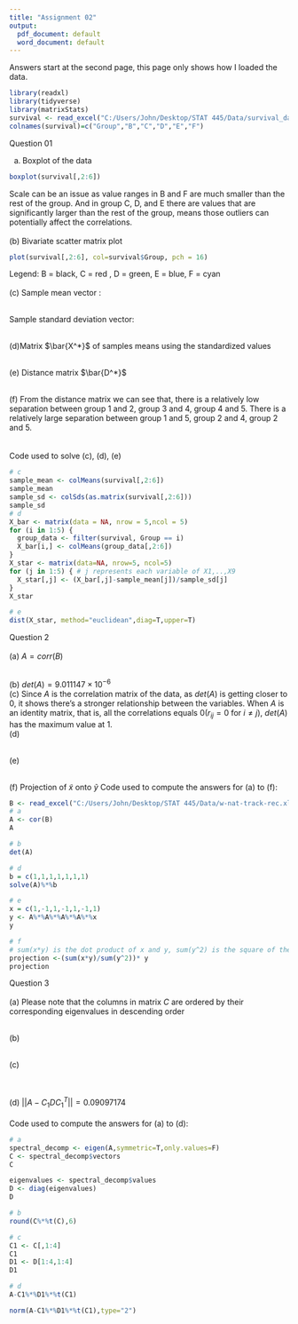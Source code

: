 ---
title: "Assignment 02"
output:
  pdf_document: default
  word_document: default
---
Answers start at the second page, this page only shows how I loaded the data.
```{r}
library(readxl)
library(tidyverse)
library(matrixStats)
survival <- read_excel("C:/Users/John/Desktop/STAT 445/Data/survival_data.xlsx", col_names = F)
colnames(survival)=c("Group","B","C","D","E","F")
```
\newpage
Question 01 \

(a) Boxplot of the data\
```{r}
boxplot(survival[,2:6])
```
Scale can be an issue as value ranges in B and F are much smaller than the rest of the group.
And in group C, D, and E there are values that are significantly larger than the rest of the group,
means those outliers can potentially affect the correlations. \
 \
(b) Bivariate scatter matrix plot \
```{r}
plot(survival[,2:6], col=survival$Group, pch = 16)
```
Legend: B = black, C = red , D = green, E = blue, F = cyan \
\
(c) Sample mean vector :

\begin{align}
  \tilde{\bar{x}} &= \begin{pmatrix}
           63.24528 \\
           252.50943 \\
           239.79245 \\
           165.43396 \\
           35.69811 \\
       \end{pmatrix}
\end{align}
\
Sample standard deviation vector:

\begin{align}
  \tilde{s} &= \begin{pmatrix}
           10.15629 \\
           195.90614 \\
           182.24427 \\
           139.15425 \\
           19.21396 \\
       \end{pmatrix}
\end{align}
\
(d)Matrix $\bar{X^*}$ of samples means using the standardized values 

\begin{align}
  \bar{X^*} &= \begin{bmatrix}
  -0.15841606 & -0.4861344 & -0.3385651 & -0.26901056 & -0.04106505 \\
  0.20969439 & -0.4154256 & -0.6484015 & -0.18951245 & -0.18271157 \\
  0.06024443 & 0.2478840 & 0.4941976 & 0.38237349 & -0.03261611 \\
  -0.22107316 & 0.6312065 & 0.4638877 & 0.16456107 & 0.21521954 \\
  -0.18825277 & 0.7894456 & 0.7327576 & -0.05821331 & 0.42340149 \\
  \end{bmatrix}
\end{align}
\
(e) Distance matrix $\bar{D^*}$

\begin{align}
  \bar{D^*} &= \begin{bmatrix}
  0.0000000 & 0.5127254 & 1.3055503 & 1.4662787 & 1.7423809 \\
  0.5127254 & 0.0000000 & 1.4551391 & 1.6738889 & 1.9754213 \\
  1.3055503 & 1.4551391 & 0.0000000 & 0.5795336 & 0.9022303 \\
  1.4662787 & 1.6738889 & 0.5795336 & 0.0000000 & 0.4374654 \\
  1.7423809 & 1.9754213 & 0.9022303 & 0.4374654 & 0.0000000 \\
  \end{bmatrix}
\end{align}
\
(f) From the distance matrix we can see that, there is a relatively low separation between group 1 and 2,
group 3 and 4, group 4 and 5. There is a relatively large separation between group 1 and 5, group 
2 and 4, group 2 and 5. \
\
\
Code used to solve (c), (d), (e)
```{r}
# c
sample_mean <- colMeans(survival[,2:6])
sample_mean
sample_sd <- colSds(as.matrix(survival[,2:6]))
sample_sd
# d
X_bar <- matrix(data = NA, nrow = 5,ncol = 5)
for (i in 1:5) {
  group_data <- filter(survival, Group == i)
  X_bar[i,] <- colMeans(group_data[,2:6])
}
X_star <- matrix(data=NA, nrow=5, ncol=5)
for (j in 1:5) { # j represents each variable of X1,..,X9
  X_star[,j] <- (X_bar[,j]-sample_mean[j])/sample_sd[j]
}
X_star

# e
dist(X_star, method="euclidean",diag=T,upper=T)
```

\newpage
Question 2 \
\
(a) $A = corr(B)$

\begin{align}
  A &= \begin{bmatrix}
  1.0000000 & 0.9410886 & 0.8707802 & 0.8091758 & 0.7815510 & 0.7278784 & 0.6689597 \\
  0.9410886 & 1.0000000 & 0.9088096 & 0.8198258 & 0.8013282 & 0.7318546 & 0.6799537 \\
  0.8707802 & 0.9088096 & 1.0000000 & 0.8057904 & 0.7197996 & 0.6737991 & 0.6769384 \\
  0.8091758 & 0.8198258 & 0.8057904 & 1.0000000 & 0.9050509 & 0.8665732 & 0.8539900 \\
  0.7815510 & 0.8013282 & 0.7197996 & 0.9050509 & 1.0000000 & 0.9733801 & 0.7905565 \\
  0.7278784 & 0.7318546 & 0.6737991 & 0.8665732 & 0.9733801 & 1.0000000 & 0.7987302 \\
  0.6689597 & 0.6799537 & 0.6769384 & 0.8539900 & 0.7905565 & 0.7987302 & 1.0000000 \\
  \end{bmatrix}
\end{align}

\
(b) $det(A) = 9.011147 \times 10^{-6}$ 
\
(c) Since $A$ is the correlation matrix of the data, as $det(A)$ is getting closer to 0, it shows there's a stronger relationship 
between the variables. When $A$ is an identity matrix, that is, all the correlations equals $0$($r_{ij} = 0$ for $i\not=j$), $det(A)$ has the maximum value at $1$.
\
(d)

\begin{align}
  A^{-1}\tilde{b} &= \begin{pmatrix}
           0.29123846 \\
           0.01544922 \\
           0.41095061 \\
           -0.31259312 \\
           -0.17544947 \\
           0.56607556 \\
           0.46999267 \\
       \end{pmatrix}
\end{align}

\
(e)

\begin{align}
  \tilde{y} &= \begin{pmatrix}
           144.4946 \\
           146.5773 \\
           140.7780 \\
           150.9731 \\
           148.8515 \\
           143.8101 \\
           135.8276 \\
       \end{pmatrix}
\end{align}
\
(f) Projection of $\tilde{x}$ onto $\tilde{y}$
\begin{align}
  \begin{pmatrix}
           0.1270371 \\
           0.1288682 \\
           0.1237696 \\
           0.1327329 \\
           0.1308677 \\
           0.1264354 \\
           0.1194173 \\
       \end{pmatrix}
\end{align}
\newpage
Code used to compute the answers for (a) to (f):

```{r}
B <- read_excel("C:/Users/John/Desktop/STAT 445/Data/w-nat-track-rec.xlsx", col_names = F)
# a
A <- cor(B)
A

# b
det(A)

# d
b = c(1,1,1,1,1,1,1)
solve(A)%*%b

# e
x = c(1,-1,1,-1,1,-1,1)
y <- A%*%A%*%A%*%A%*%x
y

# f
# sum(x*y) is the dot product of x and y, sum(y^2) is the square of the norm of y
projection <-(sum(x*y)/sum(y^2))* y 
projection

```
\newpage

Question 3 \
\
(a) Please note that the columns in matrix $C$ are ordered by their corresponding eigenvalues in descending order

\begin{align}
  C &= \begin{bmatrix}
  -0.3777657 & -0.4071756 & -0.1405803 &  0.58706293 & -0.16706891 &  0.53969730 &  0.08893934 \\
  -0.3832103 & -0.4136291 & -0.1007833 &  0.19407501 &  0.09350016 & -0.74493139 & -0.26565662 \\
  -0.3680361 & -0.4593531 &  0.2370255 & -0.64543118 &  0.32727328 &  0.24009405 &  0.12660435 \\
  -0.3947810 &  0.1612459 &  0.1475424 & -0.29520804 & -0.81905467 & -0.01650651 & -0.19521315 \\
  -0.3892610 &  0.3090877 & -0.4219855 & -0.06669044 &  0.02613100 & -0.18898771 &  0.73076817 \\
  -0.3760945 &  0.4231899 & -0.4060627 & -0.08015699 &  0.35169796 &  0.24049968 & -0.57150644 \\
  -0.3552031 &  0.3892153 &  0.7410610 &  0.32107640 &  0.24700821 & -0.04826992 &  0.08208401 \\
  \end{bmatrix}
\end{align}

\begin{align}
  D &= \begin{bmatrix}
  5.807624 & 0.0000000 & 0.0000000 & 0.0000000 & 0.00000000 & 0.00000000 & 0.00000000 \\
  0.000000 & 0.6286934 & 0.0000000 & 0.0000000 & 0.00000000 & 0.00000000 & 0.00000000 \\
  0.000000 & 0.0000000 & 0.2793346 & 0.0000000 & 0.00000000 & 0.00000000 & 0.00000000 \\
  0.000000 & 0.0000000 & 0.0000000 & 0.1245547 & 0.00000000 & 0.00000000 & 0.00000000 \\
  0.000000 & 0.0000000 & 0.0000000 & 0.0000000 & 0.09097174 & 0.00000000 & 0.00000000 \\
  0.000000 & 0.0000000 & 0.0000000 & 0.0000000 & 0.00000000 & 0.05451882 & 0.00000000 \\
  0.000000 & 0.0000000 & 0.0000000 & 0.0000000 & 0.00000000 & 0.00000000 & 0.01430226 \\
  \end{bmatrix}
\end{align}

\
(b)
\begin{align}
  CC^{T} &= \begin{bmatrix}
   1.000000 &  0.0000000 & -0.0000000 &  0.0000000 &  0.00000000 &  0.00000000 & -0.00000000 \\ 
   0.000000 &  1.0000000 & -0.0000000 &  0.0000000 &  0.00000000 &  0.00000000 &  0.00000000 \\
  -0.000000 & -0.0000000 &  1.0000000 &  0.0000000 &  0.00000000 &  0.00000000 &  0.00000000 \\
   0.000000 &  0.0000000 &  0.0000000 &  1.0000000 &  0.00000000 & -0.00000000 &  0.00000000 \\
   0.000000 &  0.0000000 &  0.0000000 &  0.0000000 &  1.00000000 & -0.00000000 & -0.00000000 \\
   0.000000 &  0.0000000 &  0.0000000 & -0.0000000 & -0.00000000 &  1.00000000 & -0.00000000 \\
  -0.000000 &  0.0000000 &  0.0000000 &  0.0000000 & -0.00000000 & -0.00000000 &  1.00000000 \\
  \end{bmatrix}
\end{align}

\
(c)

\begin{align}
  C_1 &= \begin{bmatrix}
    -0.3777657 & -0.4071756 & -0.1405803 &  0.58706293 \\
    -0.3832103 & -0.4136291 & -0.1007833 &  0.19407501 \\
    -0.3680361 & -0.4593531 &  0.2370255 & -0.64543118 \\
    -0.3947810 &  0.1612459 &  0.1475424 & -0.29520804 \\
    -0.3892610 &  0.3090877 & -0.4219855 & -0.06669044 \\
    -0.3760945 &  0.4231899 & -0.4060627 & -0.08015699 \\
    -0.3552031 &  0.3892153 &  0.7410610 &  0.32107640 \\
  \end{bmatrix}
\end{align}

\begin{align}
  D_1 &= \begin{bmatrix}
    5.807624 & 0.0000000 & 0.0000000 & 0.0000000 \\
    0.000000 & 0.6286934 & 0.0000000 & 0.0000000 \\
    0.000000 & 0.0000000 & 0.2793346 & 0.0000000 \\
    0.000000 & 0.0000000 & 0.0000000 & 0.1245547 \\
  \end{bmatrix}
\end{align}

\
\
(d) 
\begin{align}
  A - C_1DC_1^T = 
  \begin{bmatrix} 
     0.0185322 & -0.0236776 &  0.0022514 &  0.0117144 & -0.0050283 &  0.0010041 & -0.0050700 \\
    -0.0236776 &  0.0320584 & -0.0074482 & -0.0055547 &  0.0051210 & -0.0046044 &  0.0037495 \\
     0.0022514 & -0.0074482 &  0.0131158 & -0.0249549 & -0.0003726 &  0.0125842 &  0.0068709 \\
     0.0117144 & -0.0055547 & -0.0249549 &  0.0615883 & -0.0038173 & -0.0248261 & -0.0185905 \\
    -0.0050283 &  0.0051210 & -0.0003726 & -0.0038173 &  0.0096471 & -0.0076151 &  0.0019424 \\
     0.0010041 & -0.0046044 &  0.0125842 & -0.0248261 & -0.0076151 &  0.0190772 &  0.0065991 \\
    -0.0050700 &  0.0037495 &  0.0068709 & -0.0185905 &  0.0019424 &  0.0065991 &  0.0057739 \\
  \end{bmatrix}
\end{align}
$||A - C_1DC_1^T|| = 0.09097174$
\
\
Code used to compute the answers for (a) to (d):

```{r}
# a
spectral_decomp <- eigen(A,symmetric=T,only.values=F)
C <- spectral_decomp$vectors
C

eigenvalues <- spectral_decomp$values
D <- diag(eigenvalues) 
D

# b
round(C%*%t(C),6)

# c
C1 <- C[,1:4]
C1
D1 <- D[1:4,1:4]
D1

# d
A-C1%*%D1%*%t(C1)

norm(A-C1%*%D1%*%t(C1),type="2")
```









